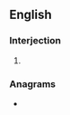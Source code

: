{{also|hm|HM|.hm|H.M.|ḥm|ḫm}}
==English==

===Interjection===
{{en-interj}}

# {{form of|en|Form|hmm}}

===Anagrams===
* {{anagrams|en|a=hm|MH}}